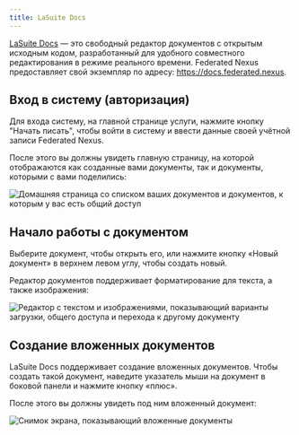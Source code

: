```yaml
---
title: LaSuite Docs
---
```


[LaSuite Docs](https://github.com/suitenumerique/docs) — это свободный редактор документов с открытым исходным кодом, разработанный для удобного совместного редактирования в режиме реального времени. Federated Nexus предоставляет свой экземпляр по адресу: https://docs.federated.nexus.

## Вход в систему (авторизация)

Для входа систему, на главной странице услуги, нажмите кнопку "Начать писать", чтобы войти в систему и ввести данные своей учётной записи Federated Nexus.

После этого вы должны увидеть главную страницу, на которой отображаются как созданные вами документы, так и документы, которыми с вами поделились:

![Домашняя страница со списком ваших документов и документов, к которым у вас есть общий доступ](../../../../images/docs/home.png)

## Начало работы с документом

Выберите документ, чтобы открыть его, или нажмите кнопку «Новый документ» в верхнем левом углу, чтобы создать новый.

Редактор документов поддерживает форматирование для текста, а также изображения:

![Редактор с текстом и изображениями, показывающий варианты загрузки, общего доступа и перехода к другому документу](../../../../images/docs/editor.png)

## Создание вложенных документов

LaSuite Docs поддерживает создание вложенных документов. Чтобы создать такой документ, наведите указатель мыши на документ в боковой панели и нажмите кнопку «плюс».

После этого вы должны увидеть под ним вложенный документ:

![Снимок экрана, показывающий вложенные документы](../../../../images/docs/subdocument.png)

